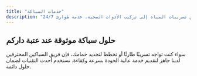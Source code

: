 ```yaml
---
title: "خدمات السباكة"
description: "حلول سباكة سريعة وفعالة لجميع أنواع المشاكل، من تسريبات المياه إلى تركيب الأدوات الصحية. خدمة طوارئ 24/7."
---
```


## حلول سباكة موثوقة عند عتبة داركم

سواء كنت تواجه تسريبًا طارئًا أو تخطط لتجديد حمامك، فإن فريق السباكين المحترفين لدينا جاهز لتقديم خدمة عالية الجودة بسرعة وكفاءة. نستخدم أحدث التقنيات لضمان حلول دائمة.
